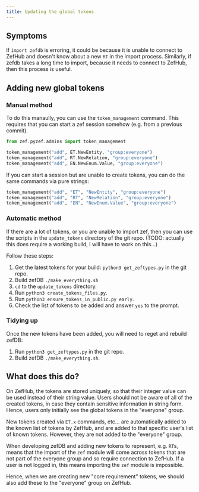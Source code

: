 ```yaml
---
title: Updating the global tokens
---
```


## Symptoms

If `import zefdb` is erroring, it could be because it is unable to connect to
ZefHub and doesn't know about a new `RT` in the import process. Similarly, if
zefdb takes a long time to import, because it needs to connect to ZefHub, then
this process is useful.

## Adding new global tokens

### Manual method

To do this manaully, you can use the `token_management` command. This requires
that you can start a zef session somehow (e.g. from a previous commit).

```py
from zef.pyzef.admins import token_management

token_management("add", ET.NewEntity, "group:everyone")
token_management("add", RT.NewRelation, "group:everyone")
token_management("add", EN.NewEnum.Value, "group:everyone")
```

If you can start a session but are unable to create tokens, you can do the same
commands via pure strings:

```py
token_management("add", "ET", "NewEntity", "group:everyone")
token_management("add", "RT", "NewRelation", "group:everyone")
token_management("add", "EN", "NewEnum.Value", "group:everyone")
```

### Automatic method

If there are a lot of tokens, or you are unable to import zef, then you can
use the scripts in the `update_tokens` directory of the git repo. (TODO:
actually this does require a working build, I will have to work on this...)

Follow these steps:

1. Get the latest tokens for your build: `python3 get_zeftypes.py` in the git
   repo.
2. Build zefDB `./make_everything.sh`
3. `cd` to the `update_tokens` directory.
4. Run `python3 create_tokens_files.py`.
5. Run `python3 ensure_tokens_in_public.py early`.
6. Check the list of tokens to be added and answer `yes` to the prompt.

### Tidying up

Once the new tokens have been added, you will need to reget and rebuild zefDB:

1. Run `python3 get_zeftypes.py` in the git repo.
2. Build zefDB `./make_everything.sh`.


## What does this do?

On ZefHub, the tokens are stored uniquely, so that their integer value can be
used instead of their string value. Users should not be aware of all of the
created tokens, in case they contain sensitive information in string form.
Hence, users only initially see the global tokens in the "everyone" group.

New tokens created via `ET.x` commands, etc... are automatically added to the
known list of tokens by ZefHub, and are added to that specific user's list of
known tokens. However, they are not added to the "everyone" group.

When developing zefDB and adding new tokens to represent, e.g. `RT`s, means that
the import of the `zef` module will come across tokens that are not part of
the everyone group and so require connection to ZefHub. If a user is not logged
in, this means importing the `zef` module is impossible.

Hence, when we are creating new "core requirement" tokens, we should also add
these to the "everyone" group on ZefHub.
